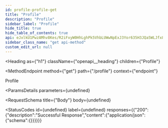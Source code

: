 ```yaml
---
id: profile-profile-get
title: "Profile"
description: "Profile"
sidebar_label: "Profile"
hide_title: true
hide_table_of_contents: true
api: eJxlkU1PwzAMhv8Kes/R2iFxyW0HhLghPk5VhbLUWwNpExJ3Yor635H3JQa5WLJfx89rF7DZZugGq4l7tAohUjLswvjYQSOmsHGe3s9xSwyFRDmGMVOGLritawkdZZtclE5ovEzWUs6byd88n8RQsGFkGlnkJkbv7GFQ9ZGlpyDbngYDXWZ56s+XT0cEKAzEfRC6I0003EOjihdBprSjJLYKpuSh0TPHrKuqoyEsNsltDdNi5zoKlYkOs/ot1FXlgzW+D5n1XV0vj5pWwY2bIKTs2BM0oCCDjoD1YrmoMSvEkHkwB0ujGeiK/cpTAe+j1Jm+uYreuFH6DyTl5Ks530COI0SSKmVtMr0lP8+S/poo7aGbVmFnkjNrgWvaWaEn01E6LOKT9tBYWUtRtrYzfpLR/w4hPi8bfrh/xTz/AOp0u1A=
sidebar_class_name: "get api-method"
custom_edit_url: null
---
```



<Heading
  as={"h1"}
  className={"openapi__heading"}
  children={"Profile"}
>
</Heading>

<MethodEndpoint
  method={"get"}
  path={"/profile"}
  context={"endpoint"}
>
  
</MethodEndpoint>



Profile

<ParamsDetails
  parameters={undefined}
>
  
</ParamsDetails>

<RequestSchema
  title={"Body"}
  body={undefined}
>
  
</RequestSchema>

<StatusCodes
  id={undefined}
  label={undefined}
  responses={{"200":{"description":"Successful Response","content":{"application/json":{"schema":{}}}}}}
>
  
</StatusCodes>


      
